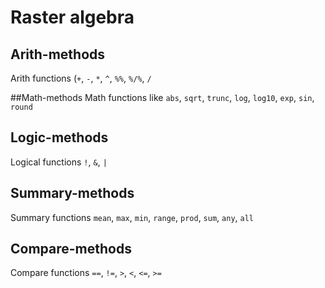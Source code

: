 
# Raster algebra


## Arith-methods
 Arith functions (`+`, `-`, `*`, `^`, `%%`, `%/%`, `/`

##Math-methods
 Math functions like `abs`, `sqrt`, `trunc`, `log`, `log10`, `exp`, `sin`, `round`	

## Logic-methods
 Logical functions `!`, `&`, `|`

## Summary-methods
 Summary functions `mean`, `max`, `min`, `range`, `prod`, `sum`, `any`, `all`

## Compare-methods
 Compare functions `==`, `!=`, `>`, `<`, `<=`, `>=`
  
  
